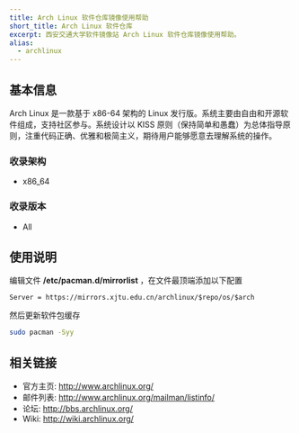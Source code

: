 ```yaml
---
title: Arch Linux 软件仓库镜像使用帮助
short_title: Arch Linux 软件仓库
excerpt: 西安交通大学软件镜像站 Arch Linux 软件仓库镜像使用帮助。
alias:
  - archlinux
---
```


## 基本信息

Arch Linux 是一款基于 x86-64 架构的 Linux 发行版。系统主要由自由和开源软件组成，支持社区参与。系统设计以 KISS 原则（保持简单和愚蠢）为总体指导原则，注重代码正确、优雅和极简主义，期待用户能够愿意去理解系统的操作。

### 收录架构

- x86_64

### 收录版本

- All

## 使用说明

编辑文件 **/etc/pacman.d/mirrorlist** ，在文件最顶端添加以下配置

```text
Server = https://mirrors.xjtu.edu.cn/archlinux/$repo/os/$arch
```

然后更新软件包缓存

```bash
sudo pacman -Syy
```

## 相关链接

- 官方主页: http://www.archlinux.org/
- 邮件列表: http://www.archlinux.org/mailman/listinfo/
- 论坛: http://bbs.archlinux.org/
- Wiki: http://wiki.archlinux.org/
